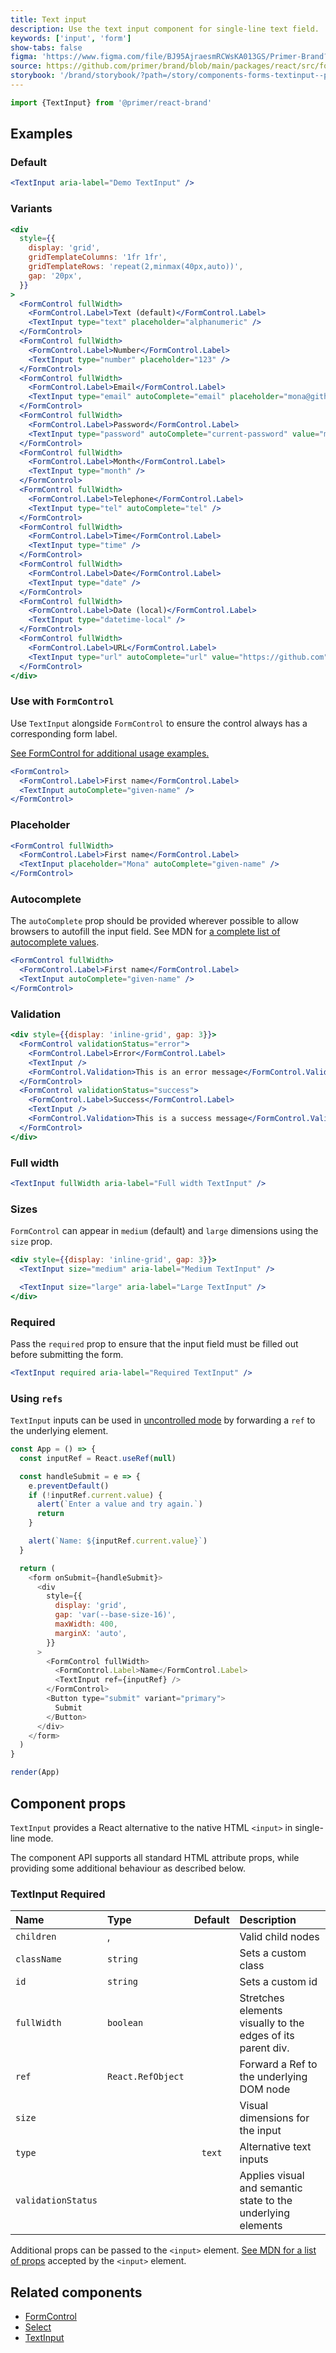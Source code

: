 ```yaml
---
title: Text input
description: Use the text input component for single-line text field.
keywords: ['input', 'form']
show-tabs: false
figma: 'https://www.figma.com/file/BJ95AjraesmRCWsKA013GS/Primer-Brand?node-id=1377%3A30676'
source: https://github.com/primer/brand/blob/main/packages/react/src/forms/TextInput/TextInput.tsx
storybook: '/brand/storybook/?path=/story/components-forms-textinput--playground'
---
```



```js
import {TextInput} from '@primer/react-brand'
```

## Examples

### Default

```jsx live
<TextInput aria-label="Demo TextInput" />
```

### Variants

```jsx live
<div
  style={{
    display: 'grid',
    gridTemplateColumns: '1fr 1fr',
    gridTemplateRows: 'repeat(2,minmax(40px,auto))',
    gap: '20px',
  }}
>
  <FormControl fullWidth>
    <FormControl.Label>Text (default)</FormControl.Label>
    <TextInput type="text" placeholder="alphanumeric" />
  </FormControl>
  <FormControl fullWidth>
    <FormControl.Label>Number</FormControl.Label>
    <TextInput type="number" placeholder="123" />
  </FormControl>
  <FormControl fullWidth>
    <FormControl.Label>Email</FormControl.Label>
    <TextInput type="email" autoComplete="email" placeholder="mona@github.com" />
  </FormControl>
  <FormControl fullWidth>
    <FormControl.Label>Password</FormControl.Label>
    <TextInput type="password" autoComplete="current-password" value="monalisa" />
  </FormControl>
  <FormControl fullWidth>
    <FormControl.Label>Month</FormControl.Label>
    <TextInput type="month" />
  </FormControl>
  <FormControl fullWidth>
    <FormControl.Label>Telephone</FormControl.Label>
    <TextInput type="tel" autoComplete="tel" />
  </FormControl>
  <FormControl fullWidth>
    <FormControl.Label>Time</FormControl.Label>
    <TextInput type="time" />
  </FormControl>
  <FormControl fullWidth>
    <FormControl.Label>Date</FormControl.Label>
    <TextInput type="date" />
  </FormControl>
  <FormControl fullWidth>
    <FormControl.Label>Date (local)</FormControl.Label>
    <TextInput type="datetime-local" />
  </FormControl>
  <FormControl fullWidth>
    <FormControl.Label>URL</FormControl.Label>
    <TextInput type="url" autoComplete="url" value="https://github.com" />
  </FormControl>
</div>
```

### Use with `FormControl`

Use `TextInput` alongside `FormControl` to ensure the control always has a corresponding form label.

[See FormControl for additional usage examples.](.FormControl.mdx)

```jsx live
<FormControl>
  <FormControl.Label>First name</FormControl.Label>
  <TextInput autoComplete="given-name" />
</FormControl>
```

### Placeholder

```jsx live
<FormControl fullWidth>
  <FormControl.Label>First name</FormControl.Label>
  <TextInput placeholder="Mona" autoComplete="given-name" />
</FormControl>
```

### Autocomplete

The `autoComplete` prop should be provided wherever possible to allow browsers to autofill the input field. See MDN for [a complete list of autocomplete values](https://developer.mozilla.org/en-US/docs/Web/HTML/Attributes/autocomplete).

```jsx live
<FormControl fullWidth>
  <FormControl.Label>First name</FormControl.Label>
  <TextInput autoComplete="given-name" />
</FormControl>
```

### Validation

```jsx live
<div style={{display: 'inline-grid', gap: 3}}>
  <FormControl validationStatus="error">
    <FormControl.Label>Error</FormControl.Label>
    <TextInput />
    <FormControl.Validation>This is an error message</FormControl.Validation>
  </FormControl>
  <FormControl validationStatus="success">
    <FormControl.Label>Success</FormControl.Label>
    <TextInput />
    <FormControl.Validation>This is a success message</FormControl.Validation>
  </FormControl>
</div>
```

### Full width

```jsx live
<TextInput fullWidth aria-label="Full width TextInput" />
```

### Sizes

`FormControl` can appear in `medium` (default) and `large` dimensions using the `size` prop.

```jsx live
<div style={{display: 'inline-grid', gap: 3}}>
  <TextInput size="medium" aria-label="Medium TextInput" />

  <TextInput size="large" aria-label="Large TextInput" />
</div>
```

### Required

Pass the `required` prop to ensure that the input field must be filled out before submitting the form.

```jsx live
<TextInput required aria-label="Required TextInput" />
```

### Using `refs`

`TextInput` inputs can be used in [uncontrolled mode](https://reactjs.org/docs/uncontrolled-components.html) by forwarding a `ref` to the underlying element.

```javascript live noinline
const App = () => {
  const inputRef = React.useRef(null)

  const handleSubmit = e => {
    e.preventDefault()
    if (!inputRef.current.value) {
      alert(`Enter a value and try again.`)
      return
    }

    alert(`Name: ${inputRef.current.value}`)
  }

  return (
    <form onSubmit={handleSubmit}>
      <div
        style={{
          display: 'grid',
          gap: 'var(--base-size-16)',
          maxWidth: 400,
          marginX: 'auto',
        }}
      >
        <FormControl fullWidth>
          <FormControl.Label>Name</FormControl.Label>
          <TextInput ref={inputRef} />
        </FormControl>
        <Button type="submit" variant="primary">
          Submit
        </Button>
      </div>
    </form>
  )
}

render(App)
```

## Component props

`TextInput` provides a React alternative to the native HTML `<input>` in single-line mode.

The component API supports all standard HTML attribute props, while providing some additional behaviour as described below.

### TextInput <Label>Required</Label>

| Name               | Type                              | Default | Description                                                  |
| :----------------- | :-------------------------------- | :-----: | :----------------------------------------------------------- |
| `children`         | <TextInputChildrenProp />,        |         | Valid child nodes                                            |
| `className`        | `string`                          |         | Sets a custom class                                          |
| `id`               | `string`                          |         | Sets a custom id                                             |
| `fullWidth`        | `boolean`                         |         | Stretches elements visually to the edges of its parent div.  |
| `ref`              | `React.RefObject`                 |         | Forward a Ref to the underlying DOM node                     |
| `size`             | <TextInputSizeProp />             |         | Visual dimensions for the input                              |
| `type`             | <TextInputTypeProp />             | `text`  | Alternative text inputs                                      |
| `validationStatus` | <TextInputValidationStatusProp /> |         | Applies visual and semantic state to the underlying elements |

Additional props can be passed to the `<input>` element. [See MDN for a list of props](https://developer.mozilla.org/en-US/docs/Web/HTML/Element/input) accepted by the `<input>` element.

## Related components

- [FormControl](/components/FormControl)
- [Select](/components/Select)
- [TextInput](/components/TextInput)
